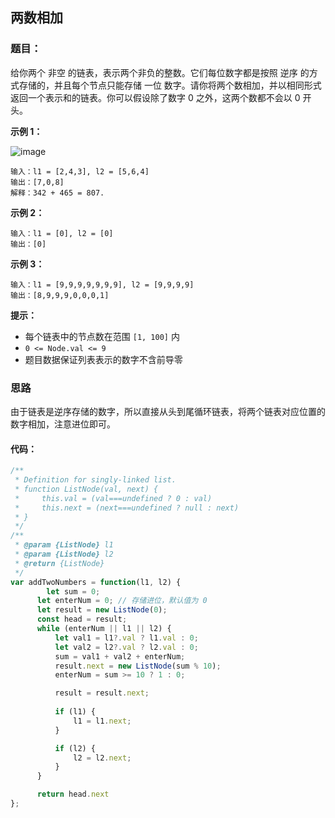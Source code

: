 ## 两数相加

<TitleMsg
    link='https://leetcode.cn/problems/add-two-numbers/'
    level='middle'
    title='No.2 两数相加'
/>

### 题目：

给你两个 非空 的链表，表示两个非负的整数。它们每位数字都是按照 逆序 的方式存储的，并且每个节点只能存储 一位 数字。请你将两个数相加，并以相同形式返回一个表示和的链表。你可以假设除了数字 0 之外，这两个数都不会以 0 开头。

**示例 1：**

![image](https://assets.leetcode-cn.com/aliyun-lc-upload/uploads/2021/01/02/addtwonumber1.jpg)

```
输入：l1 = [2,4,3], l2 = [5,6,4]
输出：[7,0,8]
解释：342 + 465 = 807.
```

**示例 2：**

```
输入：l1 = [0], l2 = [0]
输出：[0]
```

**示例 3：**

```
输入：l1 = [9,9,9,9,9,9,9], l2 = [9,9,9,9]
输出：[8,9,9,9,0,0,0,1]
```

**提示：**

- 每个链表中的节点数在范围 `[1, 100]` 内
- `0 <= Node.val <= 9`
- 题目数据保证列表表示的数字不含前导零


### 思路

由于链表是逆序存储的数字，所以直接从头到尾循环链表，将两个链表对应位置的数字相加，注意进位即可。

#### 代码：

```javascript
/**
 * Definition for singly-linked list.
 * function ListNode(val, next) {
 *     this.val = (val===undefined ? 0 : val)
 *     this.next = (next===undefined ? null : next)
 * }
 */
/**
 * @param {ListNode} l1
 * @param {ListNode} l2
 * @return {ListNode}
 */
var addTwoNumbers = function(l1, l2) {
     	let sum = 0;
      let enterNum = 0; // 存储进位，默认值为 0
      let result = new ListNode(0);
      const head = result;
      while (enterNum || l1 || l2) {
          let val1 = l1?.val ? l1.val : 0;
          let val2 = l2?.val ? l2.val : 0;
          sum = val1 + val2 + enterNum;
          result.next = new ListNode(sum % 10);
          enterNum = sum >= 10 ? 1 : 0;

          result = result.next;
        
          if (l1) {
              l1 = l1.next;
          }

          if (l2) {
              l2 = l2.next;
          }
      }

      return head.next
};
```





